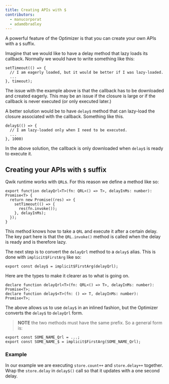 ```yaml
---
title: Creating APIs with $
contributors:
  - manucorporat
  - adamdbradley
---
```


A powerful feature of the Optimizer is that you can create your own APIs with a `$` suffix.

Imagine that we would like to have a delay method that lazy loads its callback. Normally we would have to write something like this:

```tsx
setTimeout(() => {
  // I am eagerly loaded, but it would be better if I was lazy-loaded.
  ...
}, timeout);
```

The issue with the example above is that the callback has to be downloaded and created eagerly. This may be an issue if the closure is large or if the callback is never executed (or only executed later.)

A better solution would be to have `delay$` method that can lazy-load the closure associated with the callback. Something like this.

```tsx
delay$(() => {
  // I am lazy-loaded only when I need to be executed.
  ...
}, 1000)
```

In the above solution, the callback is only downloaded when `delay$` is ready to execute it.

## Creating your APIs with `$` suffix

Qwik runtime works with `QRL`s. For this reason we define a method like so:

```tsx
export function delayQrl<T>(fn: QRL<() => T>, delayInMs: number): Promise<T> {
  return new Promise((res) => {
    setTimeout(() => {
      res(fn.invoke());
    }, delayInMs);
  });
}
```

This method knows how to take a `QRL` and execute it after a certain delay. The key part here is that the `QRL.invoke()` method is called when the delay is ready and is therefore lazy.

The next step is to convert the `delayQrl` method to a `delay$` alias. This is done with `implicit$FirstArg` like so:

```tsx
export const delay$ = implicit$FirstArg(delayQrl);
```

Here are the types to make it clearer as to what is going on.

```tsx
declare function delayQrl<T>(fn: QRL<() => T>, delayInMs: number): Promise<T>;
declare function delay$<T>(fn: () => T, delayInMs: number): Promise<T>;
```

The above allows us to use `delay$` in an inlined fashion, but the Optimizer converts the `delay$` to `delayQrl` form.

> **NOTE** the two methods must have the same prefix. So a general form is:

```tsx
export const SOME_NAME_Qrl = ...;
export const SOME_NAME_$ = implicit$FirstArg(SOME_NAME_Qrl);
```

### Example

In our example we are executing `store.count++` and `store.delay++` together. Wrap the `store.delay` in `delay$()` call so that it updates with a one second delay.
